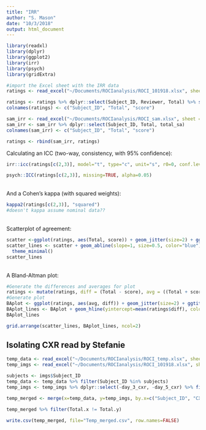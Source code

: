 ```yaml
---
title: "IRR"
author: "S. Mason"
date: "10/3/2018"
output: html_document
---
```

```r
library(readxl)
library(dplyr)
library(ggplot2)
library(irr)
library(psych)
library(gridExtra)
```
```r
#import the Excel sheet with the IRR data
ratings <- read_excel("~/Documents/ROCIanalysis/ROCI_101918.xlsx", sheet = "IRR_2", range = cell_cols(1:10))

ratings <- ratings %>% dplyr::select(Subject_ID, Reviewer, Total) %>% spread(Reviewer, Total)
colnames(ratings) <- c("Subject_ID", "Total", "score")

```

```r
sam_irr <- read_excel("~/Documents/ROCIanalysis/ROCI_sam.xlsx", sheet = "Imaging", range = cell_cols(1:16))
sam_irr <- sam_irr %>% dplyr::select(Subject_ID, Total, total_sa)
colnames(sam_irr) <- c("Subject_ID", "Total", "score")

ratings <- rbind(sam_irr, ratings)
```

Calculating an ICC (two-way, consistency, with 95% confidence):
```r
irr::icc(ratings[c(2,3)], model="t", type="c", unit="s", r0=0, conf.level=0.95)
```
```r
psych::ICC(ratings[c(2,3)], missing=TRUE, alpha=0.05)
```

<br>And a Cohen's kappa (with squared weights):
```r
kappa2(ratings[c(2,3)], "squared")
#doesn't kappa assume nominal data??
```
<br>Scatterplot of agreement:
```r
scatter <-ggplot(ratings, aes(Total, score)) + geom_jitter(size=2) + ggtitle("A") + xlab("Reviewer 1 score") + ylab("Reviewer 2 score")
scatter_lines <- scatter + geom_abline(slope=1, size=0.5, color="blue") + scale_x_continuous(breaks=seq(0,16,2)) + scale_y_continuous(breaks=seq(0,16,2)) +
  theme_minimal()
scatter_lines
```
<br>A Bland-Altman plot:
```r
#Generate the differences and averages for plot
ratings <- mutate(ratings, diff = (Total - score), avg = ((Total + score) / 2))
#Generate plot
BAplot <- ggplot(ratings, aes(avg, diff)) + geom_jitter(size=2) + ggtitle("B") + xlab("Average") + ylab("Difference")
BAplot_lines <- BAplot + geom_hline(yintercept=mean(ratings$diff), color="blue", size=0.5) + geom_hline(yintercept=mean(ratings$diff) - 1.96*sd(ratings$diff), color="red", size=0.5) + geom_hline(yintercept=mean(ratings$diff) + 1.96*sd(ratings$diff), color="red", size=0.5) + theme_minimal()
BAplot_lines
```

```r
grid.arrange(scatter_lines, BAplot_lines, ncol=2)
```



## Isolating CXR read by Stefanie
```r
temp_data <- read_excel("~/Documents/ROCIanalysis/ROCI_temp.xlsx", sheet = "Img_edit") #previously scored
temp_imgs <- read_excel("~/Documents/ROCIanalysis/ROCI_101918.xlsx", sheet = "Imaging", range = cell_cols(1:11)) #final group
```
```r
subjects <- imgs$Subject_ID
temp_data <- temp_data %>% filter(Subject_ID %in% subjects)
temp_imgs <- temp_imgs %>% dplyr::select(-day_3_cxr, -day_5_cxr) %>% filter(admit_cxr == 1) %>% filter(Subject_ID %in% subjects)
```
```r
temp_merged <- merge(x=temp_data, y=temp_imgs, by.x=c("Subject_ID", "CXRdate"), by.y=c("Subject_ID", "cxr_date"))
```
```r
temp_merged %>% filter(Total.x != Total.y)
```

```r
write.csv(temp_merged, file="Temp_merged.csv", row.names=FALSE)
```



